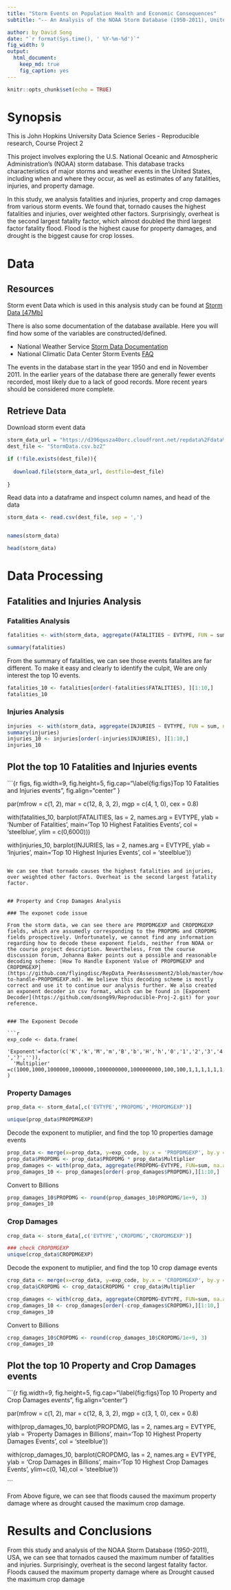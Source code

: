 ---
title: "Storm Events on Population Health and Economic Consequences"
subtitle: "-- An Analysis of the NOAA Storm Database (1950-2011), United States"

author: by David Song
date: "`r format(Sys.time(), ' %Y-%m-%d')`"
fig_width: 9
output: 
  html_document:
    keep_md: true
    fig_caption: yes
---
  ```{r setup, include=FALSE}
knitr::opts_chunk$set(echo = TRUE)
```

# Synopsis

This is John Hopkins University Data Science Series - Reproducible research, Course Project 2

This project involves exploring the U.S. National Oceanic and Atmospheric Administration's (NOAA) storm database. This database tracks characteristics of major storms and weather events in the United States, including when and where they occur, as well as estimates of any fatalities, injuries, and property damage.

In this study, we analysis fatalities and injuries, property and crop damages from various storm events. We found that, tornado causes the highest fatalities and injuries, over weighted other factors. Surprisingly, overheat is the second largest fatality factor, which almost doubled the third largest factor fatality flood. Flood is the highest cause for property damages, and drought is the biggest cause for crop losses.


# Data 
## Resources

Storm event Data which is used in this analysis study can be found at [Storm Data [47Mb]](https://d396qusza40orc.cloudfront.net/repdata%2Fdata%2FStormData.csv.bz2)

There is also some documentation of the database available. Here you will find how some of the variables are constructed/defined.

* National Weather Service [Storm Data Documentation](https://d396qusza40orc.cloudfront.net/repdata%2Fpeer2_doc%2Fpd01016005curr.pdf)
* National Climatic Data Center Storm Events [FAQ](https://d396qusza40orc.cloudfront.net/repdata%2Fpeer2_doc%2FNCDC%20Storm%20Events-FAQ%20Page.pdf)

The events in the database start in the year 1950 and end in November 2011. In the earlier years of the database there are generally fewer events recorded, most likely due to a lack of good records. More recent years should be considered more complete.


## Retrieve Data

Download storm event data

```{r}

storm_data_url = "https://d396qusza40orc.cloudfront.net/repdata%2Fdata%2FStormData.csv.bz2"
dest_file <- "StormData.csv.bz2"

if (!file.exists(dest_file)){
  
  download.file(storm_data_url, destfile=dest_file)
  
}
```


Read data into a dataframe and inspect column names, and head of the data

```{r cache=TRUE}

storm_data <- read.csv(dest_file, sep = ',')


names(storm_data)

head(storm_data)


```

# Data Processing

## Fatalities and Injuries Analysis

### Fatalities Analysis

```{r cache=TRUE}

fatalities <- with(storm_data, aggregate(FATALITIES ~ EVTYPE, FUN = sum, na.action = na.omit))

summary(fatalities)

```


From the summary of fatalities, we can see those events fatalites are far different. To make it easy and clearly to identify the culpit, We are only interest the top 10 events. 

```{r}

fatalities_10 <- fatalities[order(-fatalities$FATALITIES), ][1:10,]
fatalities_10

```


### Injuries Analysis


```{r cache=TRUE}

injuries  <- with(storm_data, aggregate(INJURIES ~ EVTYPE, FUN = sum, na.action = na.omit))
summary(injuries)
injuries_10 <- injuries[order(-injuries$INJURIES), ][1:10,]
injuries_10

```

## Plot the top 10 Fatalities and Injuries events

```{r figs, fig.width=9, fig.height=5, fig.cap="\\label{fig:figs}Top 10 Fatalities and Injuries events", fig.align="center" }


par(mfrow = c(1, 2), mar = c(12, 8, 3, 2),  mgp = c(4, 1, 0), cex = 0.8)

with(fatalities_10, barplot(FATALITIES, las = 2, names.arg = EVTYPE, ylab = 'Number of Fatalities', main='Top 10 Highest Fatalities Events', col = 'steelblue', ylim = c(0,6000)))

with(injuries_10, barplot(INJURIES, las = 2, names.arg = EVTYPE, ylab = 'Injuries', main='Top 10 Highest Injuries Events', col = 'steelblue')) 

```

We can see that tornado causes the highest fatalities and injuries, over weighted other factors. Overheat is the second largest fatality factor.


## Property and Crop Damages Analysis

### The exponet code issue

From the storm data, we can see there are PROPDMGEXP and CROPDMGEXP fields, which are assumedly corresponding to the PROPDMG and CROPDMG fields prospectively. Unfortunately, we cannot find any information regarding how to decode these exponent fields, neither from NOAA or the course project description. Nevertheless, From the course discussion forum, Johanna Baker points out a possible and reasonable decoding scheme: [How To Handle Exponent Value of PROPDMGEXP and CROPDMGEXP](https://github.com/flyingdisc/RepData_PeerAssessment2/blob/master/how-to-handle-PROPDMGEXP.md). We believe this decoding scheme is mostly correct and use it to continue our analysis further. We also created an exponent decoder in csv format, which can be found in [Exponent Decoder](https://github.com/dsong99/Reproducible-Proj-2.git) for your reference. 


### The Exponent Decode

```{r cache=TRUE}
exp_code <- data.frame(
  'Exponent'=factor(c('K','k','M','m','B','b','H','h','0','1','2','3','4','5','6','7','8','+','-','?','')),
  'Multiplier' =c(1000,1000,1000000,1000000,1000000000,1000000000,100,100,1,1,1,1,1,1,1,1,1,1,0,0,0)
)

```

### Property Damages

```{r cache=TRUE}

prop_data <- storm_data[,c('EVTYPE','PROPDMG','PROPDMGEXP')]

unique(prop_data$PROPDMGEXP)


```
Decode the exponent to mutiplier, and find the top 10 properties damage events

```{r cache=TRUE}

prop_data <- merge(x=prop_data, y=exp_code, by.x = 'PROPDMGEXP', by.y = 'Exponent', all.x=TRUE )
prop_data$PROPDMG <- prop_data$PROPDMG * prop_data$Multiplier
prop_damages <- with(prop_data, aggregate(PROPDMG~EVTYPE, FUN=sum, na.action = na.omit))
prop_damages_10 <- prop_damages[order(-prop_damages$PROPDMG),][1:10,]

```

Convert to Billions

```{r cache=TRUE}

prop_damages_10$PROPDMG <- round(prop_damages_10$PROPDMG/1e+9, 3)
prop_damages_10

```

### Crop Damages

```{r cache=TRUE}
crop_data <- storm_data[,c('EVTYPE','CROPDMG','CROPDMGEXP')]

### check CROPDMGEXP
unique(crop_data$CROPDMGEXP)
```

Decode the exponent to mutiplier, and find the top 10 crop damage events

```{r cache= TRUE}

crop_data <- merge(x=crop_data, y=exp_code, by.x = 'CROPDMGEXP', by.y = 'Exponent', all.x=TRUE )
crop_data$CROPDMG <- crop_data$CROPDMG * crop_data$Multiplier

crop_damages <- with(crop_data, aggregate(CROPDMG~EVTYPE, FUN=sum, na.action = na.omit))
crop_damages_10 <- crop_damages[order(-crop_damages$CROPDMG),][1:10,]
crop_damages_10

```

Convert to Billions
```{r cache= TRUE}

crop_damages_10$CROPDMG <- round(crop_damages_10$CROPDMG/1e+9, 3)
crop_damages_10

```


## Plot the top 10 Property and Crop Damages events

```{r fig.width=9, fig.height=5, fig.cap="\\label{fig:figs}Top 10 Property and Crop Damages events", fig.align="center"}


par(mfrow = c(1, 2), mar = c(12, 8, 3, 2),  mgp = c(3, 1, 0), cex = 0.8)

with(prop_damages_10, barplot(PROPDMG, las = 2, names.arg = EVTYPE, ylab = 'Property Damages in Billions ', main='Top 10 Highest Property Damages Events', col = 'steelblue'))

with(crop_damages_10, barplot(CROPDMG, las = 2, names.arg = EVTYPE, ylab = 'Crop Damages in Billions ', main='Top 10 Highest Crop Damages Events', ylim=c(0, 14),col = 'steelblue'))

```

From Above figure, we can see that floods caused the maximum property damage where as drought caused the maximum crop damage.

#  Results and Conclusions
From this study and analysis of the NOAA Storm Database (1950-2011), USA, we can see that tornados caused the maximum number of fatalities and injuries. Surprisingly, overheat is the second largest fatality factor. Floods caused the maximum property damage where as Drought caused the maximum crop damage


